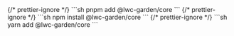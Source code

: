 
<Tabs>
  {/* prettier-ignore */}
  <TabItem label='pnpm'>
    ```sh
    pnpm add @lwc-garden/core
    ```
  </TabItem>
  {/* prettier-ignore */}
  <TabItem label='npm'>
    ```sh
    npm install @lwc-garden/core
    ```
  </TabItem>
  {/* prettier-ignore */}
  <TabItem label='Yarn'>
    ```sh
    yarn add @lwc-garden/core
    ```
  </TabItem>
</Tabs>

